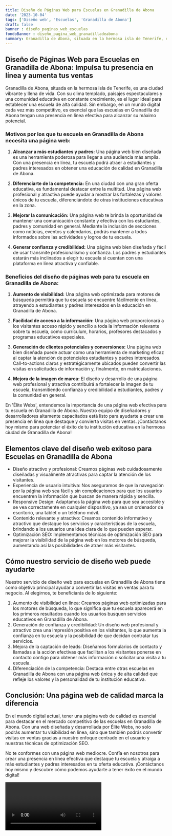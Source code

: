 ```yaml
---
title: Diseño de Páginas Web para Escuelas en Granadilla de Abona
date: '2023-10-04'
tags: ['Diseño web', 'Escuelas', 'Granadilla de Abona']
draft: false
banner : diseño_paginas_web_escuelas
fondoBanner : diseño_pagina_web_granadilladeabona
summary: Granadilla de Abona, situada en la hermosa isla de Tenerife, es una ciudad vibrante y llena de vida. Con su clima templado, paisajes espectaculares y una comunidad educativa en constante crecimiento, es el lugar ideal para establecer una escuela de alta calidad. Sin embargo, en un mundo digital cada vez más competitivo, es esencial que las escuelas en Granadilla de Abona tengan una presencia en línea efectiva para alcanzar su máximo potencial.
---
```


## Diseño de Páginas Web para Escuelas en Granadilla de Abona: Impulsa tu presencia en línea y aumenta tus ventas

Granadilla de Abona, situada en la hermosa isla de Tenerife, es una ciudad vibrante y llena de vida. Con su clima templado, paisajes espectaculares y una comunidad educativa en constante crecimiento, es el lugar ideal para establecer una escuela de alta calidad. Sin embargo, en un mundo digital cada vez más competitivo, es esencial que las escuelas en Granadilla de Abona tengan una presencia en línea efectiva para alcanzar su máximo potencial.

### Motivos por los que tu escuela en Granadilla de Abona necesita una página web:

1. **Alcanzar a más estudiantes y padres:** Una página web bien diseñada es una herramienta poderosa para llegar a una audiencia más amplia. Con una presencia en línea, tu escuela podrá atraer a estudiantes y padres interesados ​​en obtener una educación de calidad en Granadilla de Abona.

2. **Diferenciarte de la competencia:** En una ciudad con una gran oferta educativa, es fundamental destacar entre la multitud. Una página web profesional y atractiva puede ayudar a mostrar las fortalezas y valores únicos de tu escuela, diferenciándote de otras instituciones educativas en la zona.

3. **Mejorar la comunicación:** Una página web te brinda la oportunidad de mantener una comunicación constante y efectiva con los estudiantes, padres y comunidad en general. Mediante la inclusión de secciones como noticias, eventos y calendarios, podrás mantener a todos informados sobre las actividades y logros de tu escuela.

4. **Generar confianza y credibilidad:** Una página web bien diseñada y fácil de usar transmite profesionalismo y confianza. Los padres y estudiantes estarán más inclinados a elegir tu escuela si cuentan con una plataforma en línea atractiva y confiable.

### Beneficios del diseño de páginas web para tu escuela en Granadilla de Abona:

1. **Aumento de visibilidad:** Una página web optimizada para motores de búsqueda permitirá que tu escuela se encuentre fácilmente en línea, atrayendo a estudiantes y padres interesados ​​en la educación en Granadilla de Abona.

2. **Facilidad de acceso a la información:** Una página web proporcionará a los visitantes acceso rápido y sencillo a toda la información relevante sobre tu escuela, como currículum, horarios, profesores destacados y programas educativos especiales.

3. **Generación de clientes potenciales y conversiones:** Una página web bien diseñada puede actuar como una herramienta de marketing eficaz al captar la atención de potenciales estudiantes y padres interesados. Call-to-actions claros y estratégicamente ubicados pueden convertir las visitas en solicitudes de información y, finalmente, en matriculaciones.

4. **Mejora de la imagen de marca:** El diseño y desarrollo de una página web profesional y atractiva contribuirá a fortalecer la imagen de tu escuela, transmitiendo confianza y credibilidad a estudiantes, padres y la comunidad en general.

En 'Élite Webs', entendemos la importancia de una página web efectiva para tu escuela en Granadilla de Abona. Nuestro equipo de diseñadores y desarrolladores altamente capacitados está listo para ayudarte a crear una presencia en línea que destaque y convierta visitas en ventas. ¡Contáctanos hoy mismo para potenciar el éxito de tu institución educativa en la hermosa ciudad de Granadilla de Abona!

<GifSeo />

<Cta />

## Elementos clave del diseño web exitoso para Escuelas en Granadilla de Abona

- Diseño atractivo y profesional: Creamos páginas web cuidadosamente diseñadas y visualmente atractivas para captar la atención de los visitantes.
- Experiencia de usuario intuitiva: Nos aseguramos de que la navegación por la página web sea fácil y sin complicaciones para que los usuarios encuentren la información que buscan de manera rápida y sencilla.
- Responsive Design: Adaptamos la página web para que sea accesible y se vea correctamente en cualquier dispositivo, ya sea un ordenador de escritorio, una tablet o un teléfono móvil.
- Contenido relevante y atractivo: Creamos contenido informativo y atractivo que destaque los servicios y características de la escuela, brindando a los usuarios una idea clara de lo que pueden esperar.
- Optimización SEO: Implementamos técnicas de optimización SEO para mejorar la visibilidad de la página web en los motores de búsqueda, aumentando así las posibilidades de atraer más visitantes.

## Cómo nuestro servicio de diseño web puede ayudarte

Nuestro servicio de diseño web para escuelas en Granadilla de Abona tiene como objetivo principal ayudar a convertir las visitas en ventas para tu negocio. Al elegirnos, te beneficiarás de lo siguiente:

1. Aumento de visibilidad en línea: Creamos páginas web optimizadas para los motores de búsqueda, lo que significa que tu escuela aparecerá en los primeros resultados cuando los usuarios busquen servicios educativos en Granadilla de Abona.
2. Generación de confianza y credibilidad: Un diseño web profesional y atractivo crea una impresión positiva en los visitantes, lo que aumenta la confianza en tu escuela y la posibilidad de que decidan contratar tus servicios.
3. Mejora de la captación de leads: Diseñamos formularios de contacto y llamadas a la acción efectivas que facilitan a los visitantes ponerse en contacto contigo para obtener más información o solicitar una visita a tu escuela.
4. Diferenciación de la competencia: Destaca entre otras escuelas en Granadilla de Abona con una página web única y de alta calidad que refleje los valores y la personalidad de tu institución educativa.

## Conclusión: Una página web de calidad marca la diferencia

En el mundo digital actual, tener una página web de calidad es esencial para destacar en el mercado competitivo de las escuelas en Granadilla de Abona. Con una web diseñada y desarrollada por Élite Webs, no solo podrás aumentar tu visibilidad en línea, sino que también podrás convertir visitas en ventas gracias a nuestro enfoque centrado en el usuario y nuestras técnicas de optimización SEO.

No te conformes con una página web mediocre. Confía en nosotros para crear una presencia en línea efectiva que destaque tu escuela y atraiga a más estudiantes y padres interesados en tu oferta educativa. ¡Contáctanos hoy mismo y descubre cómo podemos ayudarte a tener éxito en el mundo digital!

<Video />

<CtaBot job='Escuelas' city='Granadilla de Abona'/>

<Gmaps query='Granadilla de Abona+españa+maps' />
